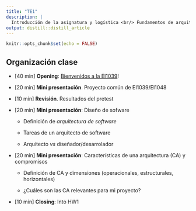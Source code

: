 ```yaml
---
title: "TE1"
description: |
  Introducción de la asignatura y logística <br/> Fundamentos de arquitectura: características y compromisos.
output: distill::distill_article
---
```


```r
knitr::opts_chunk$set(echo = FALSE)
```

## Organización clase

-   [40 min] **Opening**: [Bienvenidos a la EI1039](index.html)!

-   [20 min] **Mini presentación**. Proyecto común de EI1039/EI1048

-   [10 min] **Revisión**. Resultados del pretest

-   [20 min] **Mini presentación**: Diseño de sofware

    -   Definición de *arquitectura de software*

    -   Tareas de un arquitecto de software

    -   Arquitecto *vs* diseñador/desarrolador

-   [20 min] **Mini presentación**: Características de una arquitectura (CA) y compromisos

    -   Definición de CA y dimensiones (operacionales, estructurales, horizontales)

    -   ¿Cuáles son las CA relevantes para mi proyecto?

-   [10 min] **Closing**: Into HW1
